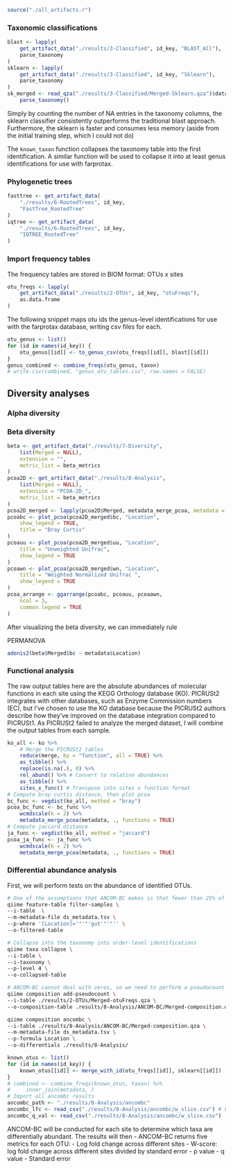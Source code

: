 ```r
source("./all_artifacts.r")
```

### Taxonomic classifications
```r
blast <- lapply(
    get_artifact_data("./results/3-Classified", id_key, "BLAST_All"),
    parse_taxonomy
)
sklearn <- lapply(
    get_artifact_data("./results/3-Classified", id_key, "Sklearn"),
    parse_taxonomy
)
sk_merged <- read_qza("./results/3-Classified/Merged-Sklearn.qza")$data %>%
    parse_taxonomy()
```
Simply by counting the number of NA entries in the taxonomy columns, the sklearn
classifier consistently outperforms the traditional blast approach. Furthermore, the sklearn is faster and consumes less memory (aside from the initial training step, which I could not do)

The `known_taxon` function collapses the taxonomy table into the first identification. A similar function will be used to collapse it into at least genus identifications for use with farprotax.

### Phylogenetic trees
```r
fasttree <- get_artifact_data(
    "./results/6-RootedTrees", id_key,
    "FastTree_RootedTree"
)
iqtree <- get_artifact_data(
    "./results/6-RootedTrees", id_key,
    "IQTREE_RootedTree"
)
```



### Import frequency tables
The frequency tables are stored in BIOM format: OTUs x sites
```r
otu_freqs <- lapply(
    get_artifact_data("./results/2-OTUs", id_key, "otuFreqs"),
    as.data.frame
)
```

The following snippet maps otu ids the genus-level identifications for use with the farprotax database, writing csv files for each.
```r
otu_genus <- list()
for (id in names(id_key)) {
    otu_genus[[id]] <- to_genus_csv(otu_freqs[[id]], blast[[id]])
}
genus_combined <- combine_freqs(otu_genus, taxon)
# write.csv(combined, "genus_otu_tables.csv", row.names = FALSE)
```

## Diversity analyses

### Alpha diversity


### Beta diversity
```r
beta <- get_artifact_data("./results/7-Diversity",
    list(Merged = NULL),
    extension = "",
    metric_list = beta_metrics
)
pcoa2D <- get_artifact_data("./results/8-Analysis",
    list(Merged = NULL),
    extension = "PCOA-2D_",
    metric_list = beta_metrics
)
pcoa2D_merged <- lapply(pcoa2D$Merged, metadata_merge_pcoa, metadata = metadata)
pcoabc <- plot_pcoa(pcoa2D_merged$bc, "Location",
    show_legend = TRUE,
    title = "Bray Curtis"
)
pcoauu <- plot_pcoa(pcoa2D_merged$uu, "Location",
    title = "Unweighted Unifrac",
    show_legend = TRUE
)
pcoawn <- plot_pcoa(pcoa2D_merged$wn, "Location",
    title = "Weighted Normalized Unifrac ",
    show_legend = TRUE
)
pcoa_arrange <- ggarrange(pcoabc, pcoauu, pcoaawn,
    ncol = 3,
    common.legend = TRUE
)
```

After visualizing the beta diversity, we can immediately rule

PERMANOVA
```r
adonis2(beta$Merged$bc ~ metadata$Location)
```

### Functional analysis
The raw output tables here are the absolute abundances of molecular functions in each site using the KEGG Orthology database (KO). PICRUSt2 integrates with other databases, such as Enzyme Commission numbers (EC), but I've chosen to use the KO database because the PICRUSt2 authors describe how they've improved on the database integration compared to PICRUSt1.
As PICRUSt2 failed to analyze the merged dataset, I will combine the output tables from each sample.
```r
ko_all <- ko %>%
    # Merge the PICRUSt2 tables
    reduce(merge, by = "function", all = TRUE) %>%
    as_tibble() %>%
    replace(is.na(.), 0) %>%
    rel_abund() %>% # Convert to relative abundances
    as_tibble() %>%
    sites_x_func() # Transpose into sites x function format
# Compute bray curtis distance, then plot pcoa
bc_func <- vegdist(ko_all, method = "bray")
pcoa_bc_func <- bc_func %>%
    wcmdscale(k = 2) %>%
    metadata_merge_pcoa(metadata, ., functions = TRUE)
# Compute jaccard distance
ja_func <- vegdist(ko_all, method = "jaccard")
pcoa_ja_func <- ja_func %>%
    wcmdscale(k = 2) %>%
    metadata_merge_pcoa(metadata, ., functions = TRUE)
```

### Differential abundance analysis
First, we will perform tests on the abundance of identified OTUs.

```bash
# One of the assumptions that ANCOM-BC makes is that fewer than 25% of OTUs are changing between groups, so we as with ANOSIM and PERMANOVA, we keep only the sites that appear close together through beta diversity
qiime feature-table filter-samples \
--i-table  \
--m-metadata-file ds_metadata.tsv \
--p-where '[Location]='"'"'gut'"'"'' \
--o-filtered-table

# Collapse into the taxonomy into order-level identifications
qiime taxa collapse \
--i-table \
--i-taxonomy \
--p-level 4 \
--o-collapsed-table

# ANCOM-BC cannot deal with zeros, so we need to perform a pseudocount
qiime composition add-pseudocount \
--i-table ./results/2-OTUs/Merged-otuFreqs.qza \
--o-composition-table .results/8-Analysis/ANCOM-BC/Merged-composition.qza

qiime composition ancombc \
--i-table ./results/8-Analysis/ANCOM-BC/Merged-composition.qza \
--m-metadata-file ds_metadata.tsv \
--p-formula Location \
--o-differentials ./results/8-Analysis/
```

```r
known_otus <- list()
for (id in names(id_key)) {
    known_otus[[id]] <- merge_with_id(otu_freqs[[id]], sklearn[[id]])
}
# combined <- combine_freqs(known_otus, taxon) %>%
#     inner_join(metadata, )
# Import all ancombc results
ancombc_path <- "./results/8-Analysis/ancombc"
ancombc_lfc <- read_csv("./results/8-Analysis/ancombc/w_slice.csv") # Log-fold change divided by standard error
ancombc_q_val <- read_csv("./results/8-Analysis/ancombc/w_slice.csv")
```

ANCOM-BC will be conducted for each site to determine which taxa are differentially abundant. The results will then
- ANCOM-BC returns five metrics for each OTU:
    - Log fold change across different sites
    - W-score: log fold change across different sites divided by standard error
    - p value
    - q value
    - Standard error
